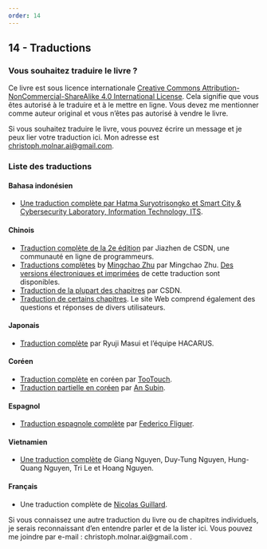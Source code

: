 ```yaml
---
order: 14
---
```


## 14 - Traductions

### Vous souhaitez traduire le livre ?

Ce livre est sous licence internationale [Creative Commons Attribution-NonCommercial-ShareAlike 4.0 International License](http://creativecommons.org/licenses/by-nc-sa/4.0/). Cela signifie que vous êtes autorisé à le traduire et à le mettre en ligne. Vous devez me mentionner comme auteur original et vous n'êtes pas autorisé à vendre le livre.

Si vous souhaitez traduire le livre, vous pouvez écrire un message et je peux lier votre traduction ici. Mon adresse est [christoph.molnar.ai@gmail.com](mailto:christoph.molnar.ai@gmail.com).

### Liste des traductions

#### Bahasa indonésien

- [Une traduction complète par Hatma Suryotrisongko et Smart City & Cybersecurity Laboratory, Information Technology, ITS](https://www.its.ac.id/it/id/interpretable-machine-learning/).

#### Chinois

- [Traduction complète de la 2e édition](https://hacarus.github.io/interpretable-ml-book-ja/index.html) par Jiazhen de CSDN, une communauté en ligne de programmeurs.
- [Traductions complètes](https://github.com/MingchaoZhu/InterpretableMLBook) by [Mingchao Zhu](https://github.com/MingchaoZhu) par Mingchao Zhu. [Des versions électroniques et imprimées](https://www.phei.com.cn/module/goods/wssd_content.jsp?bookid=57710) de cette traduction sont disponibles.
- [Traduction de la plupart des chapitres](https://blog.csdn.net/wizardforcel/article/details/98992150) par CSDN.
- [Traduction de certains chapitres](https://zhuanlan.zhihu.com/p/63408696). Le site Web comprend également des questions et réponses de divers utilisateurs.

#### Japonais

- [Traduction complète](https://hacarus.github.io/interpretable-ml-book-ja/index.html) par Ryuji Masui et l'équipe HACARUS.

#### Coréen

- [Traduction complète](https://tootouch.github.io/IML/taxonomy_of_interpretability_methods/) en coréen par [TooTouch](https://tootouch.github.io/).
- [Traduction partielle en coréen](https://subinium.github.io/IML/) par [An Subin](https://subinium.github.io/).

#### Espagnol

- [Traduction espagnole complète](https://fedefliguer.github.io/AAI/) par [Federico Fliguer](https://www.linkedin.com/in/federico-fliguer/?originalSubdomain=ar).

#### Vietnamien

- [Une traduction complète](https://github.com/giangnguyen2412/InterpretableMLBook-Vietnamese) de Giang Nguyen, Duy-Tung Nguyen, Hung-Quang Nguyen, Tri Le et Hoang Nguyen.

#### Français

- Une traduction complète de [Nicolas Guillard](https://www.linkedin.com/in/nicolasguillard/).


Si vous connaissez une autre traduction du livre ou de chapitres individuels, je serais reconnaissant d’en entendre parler et de la lister ici. Vous pouvez me joindre par e-mail : christoph.molnar.ai@gmail.com .